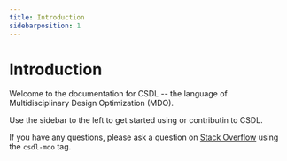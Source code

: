```yaml
---
title: Introduction
sidebarposition: 1
---
```


# Introduction

Welcome to the documentation for CSDL -- the language of
Multidisciplinary Design Optimization (MDO).

Use the sidebar to the left to get started using or contributin to CSDL.

If you have any questions, please ask a question on
[Stack Overflow](https://stackoverflow.com) using the `csdl-mdo` tag.
